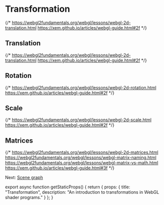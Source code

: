 
# Transformation

{/*
  https://webgl2fundamentals.org/webgl/lessons/webgl-2d-translation.html
  https://xem.github.io/articles/webgl-guide.html#2f
*/}

## Translation

{/*
  https://webgl2fundamentals.org/webgl/lessons/webgl-2d-translation.html
  https://xem.github.io/articles/webgl-guide.html#2f
*/}

## Rotation

{/*
  https://webgl2fundamentals.org/webgl/lessons/webgl-2d-rotation.html
  https://xem.github.io/articles/webgl-guide.html#2f
*/}

## Scale

{/*
  https://webgl2fundamentals.org/webgl/lessons/webgl-2d-scale.html
  https://xem.github.io/articles/webgl-guide.html#2f
*/}

## Matrices

{/*
  https://webgl2fundamentals.org/webgl/lessons/webgl-2d-matrices.html
  https://webgl2fundamentals.org/webgl/lessons/webgl-matrix-naming.html
  https://webgl2fundamentals.org/webgl/lessons/webgl-matrix-vs-math.html
  https://xem.github.io/articles/webgl-guide.html#3f
*/}

Next: [Scene graph](/webgl/scene-graph)


export async function getStaticProps() {
  return {
    props: {
      title: "Transformation",
      description: "An introduction to transformations in WebGL shader programs."
    }
  };
}
